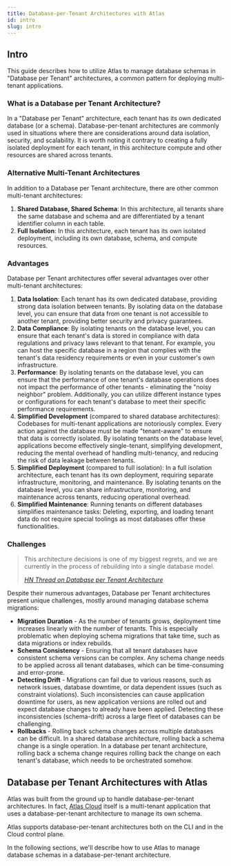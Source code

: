 ```yaml
---
title: Database-per-Tenant Architectures with Atlas
id: intro
slug: intro
---
```


## Intro

This guide describes how to utilize Atlas to manage database schemas in "Database per Tenant" architectures,
a common pattern for deploying multi-tenant applications.

### What is a Database per Tenant Architecture?

In a "Database per Tenant" architecture, each tenant has its own dedicated database (or a schema). Database-per-tenant architectures are commonly
used in situations where there are considerations around data isolation, security, and scalability. It is worth noting
it contrary to creating a fully isolated deployment for each tenant, in this architecture compute and other resources
are shared across tenants.

### Alternative Multi-Tenant Architectures

In addition to a Database per Tenant architecture, there are other common multi-tenant architectures:

1. **Shared Database, Shared Schema**: In this architecture, all tenants share the same database and schema and are
differentiated by a tenant identifier column in each table.
2. **Full Isolation**: In this architecture, each tenant has its own isolated deployment, including its own database,
schema, and compute resources.

### Advantages

Database per Tenant architectures offer several advantages over other multi-tenant architectures:

1. **Data Isolation**: Each tenant has its own dedicated database, providing strong data isolation between tenants.
By isolating data on the database level, you can ensure that data from one tenant is not accessible to another tenant,
providing better security and privacy guarantees.
2. **Data Compliance**: By isolating tenants on the database level, you can ensure that each tenant's data is stored in
compliance with data regulations and privacy laws relevant to that tenant. For example, you can host the specific
database in a region that complies with the tenant's data residency requirements or even in your customer's own
infrastructure.
3. **Performance**: By isolating tenants on the database level, you can ensure that the performance of one tenant's
database operations does not impact the performance of other tenants - eliminating the "noisy neighbor" problem.
Additionally, you can utilize different instance types or configurations for each tenant's database to meet their
specific performance requirements.
4. **Simplified Development** (compared to shared database architectures): Codebases for multi-tenant applications are
notoriously complex. Every action against the database must be made "tenant-aware" to ensure that data is correctly
isolated. By isolating tenants on the database level, applications become effectively single-tenant, simplifying
development, reducing the mental overhead of handling multi-tenancy, and reducing the risk of data leakage between tenants.
5. **Simplified Deployment** (compared to full isolation): In a full isolation architecture, each tenant has its own
deployment, requiring separate infrastructure, monitoring, and maintenance. By isolating tenants on the database level,
you can share infrastructure, monitoring, and maintenance across tenants, reducing operational overhead.
6. **Simplified Maintenance**: Running tenants on different databases simplifies maintenance tasks: Deleting, exporting, and loading tenant data do not require special toolings as most databases offer these functionalities.  
### Challenges

> This architecture decisions is one of my biggest regrets, and we are currently in the process of rebuilding into a single database model.
>
> *[HN Thread on Database per Tenant Architecture](https://news.ycombinator.com/item?id=23305111)*

Despite their numerous advantages, Database per Tenant architectures present unique challenges, mostly around managing
database schema migrations:

* **Migration Duration** - As the number of tenants grows, deployment time increases linearly with the number of tenants.
This is especially problematic when deploying schema migrations that take time, such as data migrations or index rebuilds.
* **Schema Consistency** - Ensuring that all tenant databases have consistent schema versions can be complex. Any schema
change needs to be applied across all tenant databases, which can be time-consuming and error-prone.
* **Detecting Drift** - Migrations can fail due to various reasons, such as network issues, database downtime,
or data dependent issues (such as constraint violations). Such inconsistencies can cause application downtime for
users, as new application versions are rolled out and expect database changes to already have been applied.
Detecting these inconsistencies (schema-drift) across a large fleet of databases can be challenging.
* **Rollbacks** - Rolling back schema changes across multiple databases can be difficult. In a shared database
architecture, rolling back a schema change is a single operation. In a database per tenant architecture, rolling back
a schema change requires rolling back the change on each tenant's database, which needs to be orchestrated somehow.

## Database per Tenant Architectures with Atlas

Atlas was built from the ground up to handle database-per-tenant architectures. In fact, [Atlas Cloud](https://atlasgo.cloud)
itself is a multi-tenant application that uses a database-per-tenant architecture to manage its own schema.

Atlas supports database-per-tenant architectures both on the CLI and in the Cloud control plane.

In the following sections, we'll describe how to use Atlas to manage database schemas in a database-per-tenant architecture.
